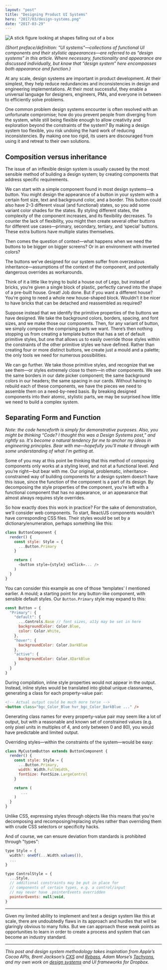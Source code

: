 ```yaml
---
layout: "post"
title: "Designing Product UI Systems"
hero: "2017/03/design-systems.png"
date: "2017-03-29"
---
```


<Image
  alt="A stick figure looking at shapes falling out of a box"
  src="2017/03/design-systems.png"
/>

_(Short preface/definition: “UI systems”—collections of functional UI components
and their stylistic appearances—are referred to as “design systems” in this
article. Where necessary, functionality and appearance are discussed
individually, but know that “design system” here encompasses both appearance and
function.)_

At any scale, design systems are important in product development. At their
simplest, they help reduce redundancies and inconsistencies in design and
engineering implementations. At their most successful, they enable a universal
language for designers, engineers, PMs, and everyone in between to efficiently
solve problems.

One common problem design systems encounter is often resolved with an
unfortunate compromise; how do you prevent people from diverging from the
system, while still being flexible enough to allow creativity and exploration
beyond the constraints of the system? By making a design system too flexible,
you risk undoing the hard work of reducing inconsistencies. By making one too
rigid, its users are discouraged from using it and retreat to their own
solutions.

## Composition versus inheritance

The issue of an inflexible design system is usually caused by the most sensible
method of building a design system; by creating components that address specific
requirements.

We can start with a simple component found in most design systems—a button. You
might design the appearance of a button in your system with a certain font size,
text and background color, and a border. This button could also have 2–3
different visual (and functional) states, so you add some variant color shades
for the states. By styling different states, the complexity of the component
increases, and its flexibility decreases. To counter the lack of flexibility,
you might then create several other buttons for different use cases—primary,
secondary, tertiary, and ‘special’ buttons. These extra buttons have multiple
states themselves.

Then comes the question of context—what happens when we need the buttons to be
bigger on bigger screens? Or in an environment with inverted colors?

The buttons we’ve designed for our system suffer from overzealous
inheritance—assumptions of the context of the component, and potentially
dangerous overrides as workarounds.

Think of it a little like trying to build a house out of Lego, but instead of
bricks, you’re given a single block of plastic, perfectly carved into the shape
of a pre-built house. Great! Job done. But if you want a different house? You’re
going to need a whole new house-shaped block. Wouldn’t it be nicer to have
bricks that can be detached and reassembled as required?

Suppose instead that we identify the primitive properties of the buttons we have
designed. We take the background colors, borders, spacing, and font sizes, and
we make those our components. Then, for any variant of button, we simply compose
the comprising parts we want. There’s then nothing stopping us from creating a
template button that has a set of default primitive styles, but one that allows
us to easily override those styles within the constraints of the other primitive
styles we have defined. Rather than creating four or more distinct buttons, we
create just a mould and a palette; the only tools we need for numerous
possibilities.

We can go further. We take those primitive styles, and recognize that we see
them—or styles extremely close to them—in other components. We see the same
borders in our date picker component; the same background colors in our headers;
the same spacing in our cards. Without having to rebuild each of these
components, we have the pieces we need to assemble them on a need-by-need basis.
By breaking designed components into their atomic, stylistic parts, we may be
surprised how little we need to build a complex system.

## Separating Form and Function

_Note: the code henceforth is simply for demonstrative purposes. Also, you might
be thinking “Code? I thought this was a Design Systems post,” and rightly so.
It's become a natural tendency for me to anchor my ideas in engineering
principles. Bear with me—hopefully you'll make it through with some
understanding of what I'm getting at._

Some of you may at this point be thinking that this method of composing
components only works at a styling level, and not at a functional level. And
you’re right—but bear with me. Our original, problematic,
inheritance-constrained way of building components for a design system doesn’t
have this issue, since the function of the component is a part of its design. By
decomposing the style properties of the component, you’re left with a functional
component that has no appearance, or an appearance that almost always requires
style overrides.

So how exactly does this work in practice? For the sake of demonstration, we’ll
consider web components. To start, React/JS components wouldn’t have
corresponding CSS files. Their styles would be set by a dictionary/enumeration,
perhaps something like this:

```js
class ButtonComponent {
  render() {
    const style: Style = {
      ...Button.Primary
    }

    return (
      <button style={style} onClick=... />
    )
  }
}
```

You can consider this example as one of those ‘templates’ I mentioned earlier. A
mould; a starting point for any button-like component, with sensible default
styles. Our `Button.Primary` style may expand to this:

```js
const Button = {
  "Primary": {
    "default": {
      ...Controls.Base // font sizes, a11y may be set in here
      backgroundColor: Color.Blue,
      color: Color.White,
    },
    "hover": {
      backgroundColor: Color.DarkBlue
    },
    "active": {
      backgroundColor: Color.XDarkBlue
    }
  }
}
```

During compilation, inline style properties would not appear in the output.
Instead, inline styles would be translated into global unique classnames,
generating a class for each property-value pair:

```html
<!-- Actual output could be much more terse -->
<button class="bgc_Color_Blue hvr_bgc_Color_DarkBlue ..." />
```

Generating class names for every property-value pair may seem like a lot of
output, but with a reasonable and known set of constrained values (e.g. only
pixel units in multiples of 4, and only between 0 and 80), you would have
predictable and limited output.

Overriding styles—within the constraints of the system—would be easy:

```js
class MyCustomButton extends ButtonComponent {
  render() {
    const style: Style = {
      ...Button.Primary,
      width: Width.FullWidth,
      fontSize: FontSize.LargeControl
    }

    return (
       ...
    )
  }
}
```

Unlike CSS, expressing styles through objects like this means that you’re
decomposing and recomposing/replacing styles rather than overriding them with
crude CSS selectors or specificity hacks.

And of course, we can ensure deviation from standards is prohibited through
"types":

```js
type Style = {
  width?: oneOf(...Width.values()),
  ...
}

type ControlStyle = {
  ...Style,
  // additional constraints may be put in place for
  // components of certain types, e.g. a control/input
  // may never have .pointerEvents overridden
  pointerEvents: null|void,
}
```

---

Given my limited ability to implement and test a design system like this at
scale, there are undoubtedly flaws in its approach and hurdles that will be
glaringly obvious to many folks. But we can approach these weak points as
opportunities to learn in order to create a process and system that can become
an industry standard.

---

_This post and design system methodology takes inspiration from Apple’s Cocoa
APIs, Brent Jackson’s [CXS](https://github.com/jxnblk/cxs) and
[Rebass](https://github.com/jxnblk/rebass), Adam Morse’s
[Tachyons](https://github.com/tachyons-css/tachyons), and my own work on
[design systems](http://dropbox.github.io/scooter/) and UI frameworks for
Dropbox._
